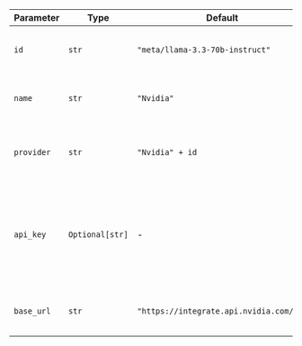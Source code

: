 | Parameter  | Type            | Default                                 | Description                                                                                                              |
| ---------- | --------------- | --------------------------------------- | ------------------------------------------------------------------------------------------------------------------------ |
| `id`       | `str`           | `"meta/llama-3.3-70b-instruct"`         | The specific model ID used for generating responses.                                                                     |
| `name`     | `str`           | `"Nvidia"`                              | The name identifier for the Nvidia agent.                                                                                |
| `provider` | `str`           | `"Nvidia" + id`                         | The provider of the model, combining "Nvidia" with the model ID.                                                         |
| `api_key`  | `Optional[str]` | -                                       | The API key for authenticating requests to the Nvidia service. Retrieved from the environment variable `NVIDIA_API_KEY`. |
| `base_url` | `str`           | `"https://integrate.api.nvidia.com/v1"` | The base URL for making API requests to the Nvidia service.                                                              |

